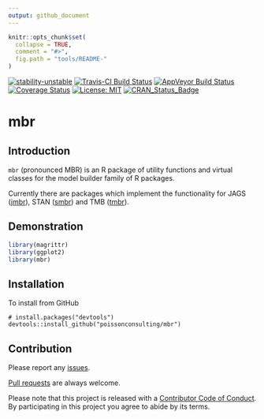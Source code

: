 ```yaml
---
output: github_document
---
```


<!-- README.md is generated from README.Rmd. Please edit that file -->

```r
knitr::opts_chunk$set(
  collapse = TRUE,
  comment = "#>",
  fig.path = "tools/README-"
)
```

[![stability-unstable](https://img.shields.io/badge/stability-unstable-yellow.svg)](https://github.com/joethorley/stability-badges#unstable)
[![Travis-CI Build Status](https://travis-ci.org/poissonconsulting/mbr.svg?branch=master)](https://travis-ci.org/poissonconsulting/mbr)
[![AppVeyor Build Status](https://ci.appveyor.com/api/projects/status/github/poissonconsulting/mbr?branch=master&svg=true)](https://ci.appveyor.com/project/poissonconsulting/mbr)
[![Coverage Status](https://img.shields.io/codecov/c/github/poissonconsulting/mbr/master.svg)](https://codecov.io/github/poissonconsulting/mbr?branch=master)
[![License: MIT](https://img.shields.io/badge/License-MIT-green.svg)](https://opensource.org/licenses/MIT)
[![CRAN_Status_Badge](http://www.r-pkg.org/badges/version/mbr)](https://cran.r-project.org/package=mbr)

# mbr

## Introduction

`mbr` (pronounced MBR) is an R package of utility functions and virtual classes for the model builder family of R packages.

Currently there are packages which implement the functionality for JAGS ([jmbr](https://github.com/poissonconsulting/jmbr)), STAN ([smbr](https://github.com/poissonconsulting/smbr)) and TMB ([tmbr](https://github.com/poissonconsulting/tmbr)).

## Demonstration

```r
library(magrittr)
library(ggplot2)
library(mbr)
```

## Installation

To install from GitHub
```
# install.packages("devtools")
devtools::install_github("poissonconsulting/mbr")
```

## Contribution

Please report any [issues](https://github.com/poissonconsulting/mbr/issues).

[Pull requests](https://github.com/poissonconsulting/mbr/pulls) are always welcome.

Please note that this project is released with a [Contributor Code of Conduct](CONDUCT.md). By participating in this project you agree to abide by its terms.
